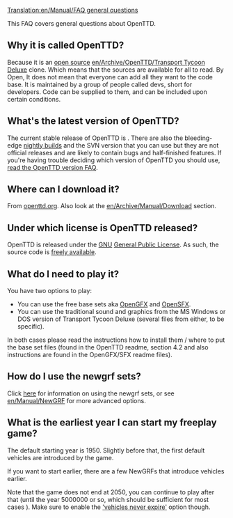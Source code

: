 [[Translation:en/Manual/FAQ general questions]]



This FAQ covers general questions about OpenTTD.

==Why it is called OpenTTD?==
Because it is an [http://www.opensource.org/ open source] [[en/Archive/OpenTTD/Transport Tycoon Deluxe]] clone.
Which means that the sources are available for all to read.  By Open, It does not mean that everyone can add all they want to the code base. It is maintained by a group of people called devs, short for developers.  Code can be supplied to them, and can be included upon certain conditions.

==What's the latest version of OpenTTD?==
The current stable release of OpenTTD is {{en/Version}}. There are also the bleeding-edge [[en/Archive/Community/Nightly build|nightly builds]] and the SVN version that you can use but they are not official releases and are likely to contain bugs and half-finished features. If you're having trouble deciding which version of OpenTTD you should use, [[en/Archive/Community/FAQ OpenTTD versions|read the OpenTTD version FAQ]].

==Where can I download it?==
From [http://www.openttd.org/download-stable openttd.org]. Also look at the [[en/Archive/Manual/Download]] section.

==Under which license is OpenTTD released?==
OpenTTD is released under the [http://www.gnu.org/ GNU] [http://www.gnu.org/copyleft/gpl.html General Public License].  As such, the source code is [[en/Development/FAQ development#how-can-i-obtain-the-source-code|freely available]].

==What do I need to play it?==
You have two options to play:
* You can use the free base sets aka [http://dev.openttdcoop.org/projects/opengfx OpenGFX ] and [http://dev.openttdcoop.org/projects/opensfx OpenSFX ].
* You can use the traditional sound and graphics from the MS Windows or DOS version of Transport Tycoon Deluxe (several files from either, to be specific).
In both cases please read the instructions how to install them / where to put the base set files (found in the OpenTTD readme, section 4.2 and also instructions are found in the OpenGFX/SFX readme files).

==How do I use the newgrf sets?==
Click [[en/Archive/Community/NewGRF FAQ|here]] for information on using the newgrf sets, or see [[en/Manual/NewGRF]] for more advanced options.

==What is the earliest year I can start my freeplay game?==
The default starting year is 1950. Slightly before that, the first default vehicles are introduced by the game.

If you want to start earlier, there are a few NewGRFs that introduce vehicles earlier.

Note that the game does not end at 2050, you can continue to play after that (until the year 5000000 or so, which should be sufficient for most cases {{en/Emoticon|:)}}). Make sure to enable the [[en/Archive/Manual/Settings/Advanced Settings/Vehicles#vehicles-never-expire|'vehicles never expire']] option though.